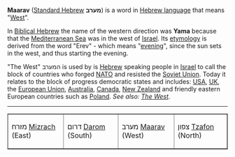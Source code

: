 '''Maarav''' ([[Standard Hebrew]] '''&#1502;&#1506;&#1512;&#1489;''') is a word in [[Hebrew language]] that means "[[West]]". 

In [[Biblical Hebrew]] the name of the western direction was '''Yama''' because that the [[Mediterranean Sea]] was in the west of [[Israel]]. Its [[etymology]] is derived from the word "Erev" - which means "[[evening]]", since the sun sets in the west, and thus starting the evening.

"The West" &#1492;&#1502;&#1506;&#1512;&#1489; is used by is [[Hebrew]] speaking people in [[Israel]] to call the block of countries who forged [[NATO]] and resisted the [[Soviet Union]]. Today it relates to the block of progress democratic states and includes: [[USA]], [[UK]], the [[European Union]], [[Australia]], [[Canada]], [[New Zealand]] and friendly eastern European countries such as [[Poland]]. ''See also: [[The West]]''.


{{geo-term-stub}}{{israel-stub}}

----

<center>
<table border="1" cellpadding="2">
<tr><td> &#1502;&#1494;&#1512;&#1495; [[Mizrach]] (East)</td> <td> &#1491;&#1512;&#1493;&#1501; [[Darom]] (South)</td> <td> &#1502;&#1506;&#1512;&#1489; [[Maarav]] (West)</td><td> &#1510;&#1508;&#1493;&#1503; [[Tzafon]] (North)</td></tr>
</table>
</center>